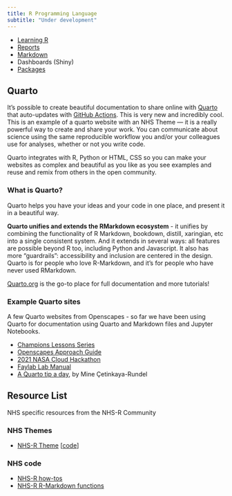 ```yaml
---
title: R Programming Language
subtitle: "Under development"
---
```


- [Learning R](https://github.com/nhs-r-community/intro_r)
- [Reports](https://ukgovdatascience.github.io/rap_companion/pub.html)
- [Markdown](https://ukgovdatascience.github.io/rap_companion/pub.html#r-markdown-basics)
- Dashboards (Shiny)
- [Packages](https://ukgovdatascience.github.io/rap_companion/package.html)

## Quarto

It's possible to create beautiful documentation to share online with [Quarto](https://quarto.org) that auto-updates with [GitHub Actions](http://github.com). This is very new and incredibly cool. This is an example of a quarto website with an NHS Theme --- it is a really powerful way to create and share your work. You can communicate about science using the same reproducible workflow you and/or your colleagues use for analyses, whether or not you write code.

Quarto integrates with R, Python or HTML, CSS so you can make your websites as complex and beautiful as you like as you see examples and reuse and remix from others in the open community.

### What is Quarto?

Quarto helps you have your ideas and your code in one place, and present it in a beautiful way. 

**Quarto unifies and extends the RMarkdown ecosystem** - it unifies by combining the functionality of R Markdown, bookdown, distill, xaringian, etc into a single consistent system. And it extends in several ways: all features are possible beyond R too, including Python and Javascript. It also has more “guardrails”: accessibility and inclusion are centered in the design. Quarto is for people who love R-Markdown, and it's for people who have never used RMarkdown. 

[Quarto.org](https://quarto.org) is the go-to place for full documentation and more tutorials! 

### Example Quarto sites

A few Quarto websites from Openscapes - so far we have been using Quarto for documentation using Quarto and Markdown files and Jupyter Notebooks.

-   [Champions Lessons Series](https://openscapes.github.io/series)
-   [Openscapes Approach Guide](https://openscapes.github.io/approach-guide/)\
-   [2021 NASA Cloud Hackathon](https://nasa-openscapes.github.io/2021-Cloud-Hackathon/)
-   [Faylab Lab Manual](https://thefaylab.github.io/lab-manual/)
-   [A Quarto tip a day](https://mine-cetinkaya-rundel.github.io/quarto-tip-a-day/), by Mine Çetinkaya-Rundel

## Resource List

NHS specific resources from the NHS-R Community

### NHS Themes

- [NHS-R Theme](https://nhs-r-community.github.io/NHSRtheme/) [[code](https://github.com/nhs-r-community/NHSRtheme)]

### NHS code

- [NHS-R how-tos](https://github.com/nhs-r-community/demos-and-how-tos)
- [NHS-R R-Markdown functions](https://github.com/nhs-r-community/demos-and-how-tos/tree/main/rmarkdown/rmarkdown_functions_and_functionals)
